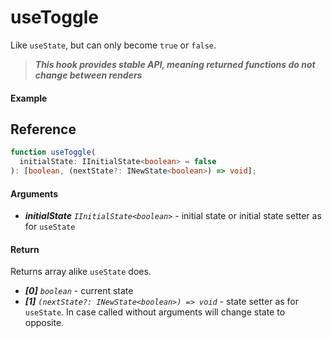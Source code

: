 
<Meta title="State/useToggle" component={Example} />

# useToggle

Like `useState`, but can only become `true` or `false`.

> **_This hook provides stable API, meaning returned functions do not change between renders_**

#### Example

<Canvas>
  <Story story={Example} inline />
</Canvas>

## Reference

```ts
function useToggle(
  initialState: IInitialState<boolean> = false
): [boolean, (nextState?: INewState<boolean>) => void];
```

#### Arguments

- _**initialState**_ _`IInitialState<boolean>`_ - initial state or initial state setter as for `useState`

#### Return

Returns array alike `useState` does.

- _**[0]**_ _`boolean`_ - current state
- _**[1]**_ _`(nextState?: INewState<boolean>) => void`_ - state setter as for `useState`.
  In case called without arguments will change state to opposite.
